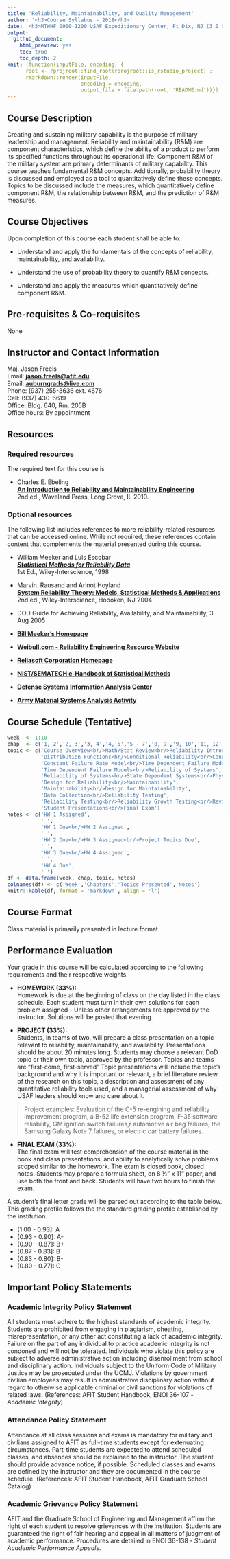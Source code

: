 ```yaml
---
title: 'Reliability, Maintainability, and Quality Management'
author: '<h3>Course Syllabus - 2018</h3>'
date: '<h3>MTWHF 0900-1200 USAF Expeditionary Center, Ft Dix, NJ (3.0 Credit Hours)</h3>'
output: 
  github_document:
    html_preview: yes
    toc: true
    toc_depth: 2
knit: (function(inputFile, encoding) { 
      root <- rprojroot::find_root(rprojroot::is_rstudio_project) ;
      rmarkdown::render(inputFile, 
                        encoding = encoding,  
                        output_file = file.path(root, 'README.md'))})
---
```


## Course Description

Creating and sustaining military capability is the purpose of military leadership and management. Reliability and maintainability (R&M) are component characteristics, which define the ability of a product to perform its specified functions throughout its operational life. Component R&M of the military system are primary determinants of military capability. This course teaches fundamental R&M concepts. Additionally, probability theory is discussed and employed as a tool to quantitatively define these concepts. Topics to be discussed include the measures, which quantitatively define component R&M, the relationship between R&M, and the prediction of R&M measures.  

## Course Objectives

Upon completion of this course each student shall be able to:

-	Understand and apply the fundamentals of the concepts of reliability, maintainability, and availability.

- Understand the use of probability theory to quantify R&M concepts.

- Understand and apply the measures which quantitatively define component R&M.
 
## Pre-requisites & Co-requisites

None

## Instructor and Contact Information

Maj. Jason Freels  
Email: [**jason.freels@afit.edu**](mailto:jason.freels@afit.edu)  
Email: [**auburngrads@live.com**](mailto:auburngrads@live.com)  
Phone: (937) 255-3636 ext. 4676  
Cell:  (937) 430-6619  
Office: Bldg. 640, Rm. 205B  
Office hours: By appointment

## Resources

### Required resources

The required text for this course is

- Charles E. Ebeling  
[**An Introduction to Reliability and Maintainability Engineering**](http://www.waveland.com/browse.php?t=392&pgtitle=An+Introduction+to+Reliability+and+Maintainability+Engineering%3A+Second+Edition+by+Charles+E.+Ebeling)  
2nd ed., Waveland Press, Long Grove, IL 2010.  

### Optional resources

The following list includes references to more reliability-related resources that can be accessed online.  While not required, these references contain content that complements the material presented during this course.

- William Meeker and Luis Escobar  
[***Statistical Methods for Reliability Data***](https://www.amazon.com/Statistical-Methods-Reliability-William-Meeker/dp/0471143286)  
1st Ed., Wiley-Interscience, 1998

- Marvin. Rausand and Arlnot Hoyland  
[**System Reliability Theory: Models, Statistical Methods & Applications**](http://bcs.wiley.com/he-bcs/Books?action=index&itemId=047147133X&bcsId=9457)  
2nd ed., Wiley-Interscience, Hoboken, NJ 2004

- DOD Guide for Achieving Reliability, Availability, and Maintainability, 3 Aug 2005

- [**Bill Meeker's Homepage**](http://www.public.iastate.edu/~wqmeeker/homepage.html)

- [**Weibull.com - Reliability Engineering Resource Website**](http://www.weibull.com/)

- [**Reliasoft Corporation Homepage**](http://www.reliasoft.com/)

- [**NIST/SEMATECH e-Handbook of Statistical Methods**](http://itl.nist.gov/div898/handbook/)

- [**Defense Systems Information Analysis Center**](http://www.theriac.org/)

- [**Army Material Systems Analysis Activity**](http://web.amsaa.army.mil/home.html/)

## Course Schedule (Tentative)

```r
week  <- 1:10
chap  <- c('1, 2','2, 3','3, 4','4, 5','5 - 7','8, 9','9, 10','11, 12','12, 13','N/A')
topic <- c('Course Overview<br/>Math/Stat Review<br/>Reliability Introduction<br/>        Distribution Functions',               #1
           'Distribution Functions<br/>Conditional Reliability<br/>Constant Failure Rate Model',          #2
           'Constant Failure Rate Model<br/>Time Dependent Failure Models',        #3
           'Time Dependent Failure Models<br/>Reliability of Systems',               #4
           'Reliability of Systems<br/>State Dependent Systems<br/>Physical Reliability Models',          #5
           'Design for Reliability<br/>Maintainability',                      #6
           'Maintainability<br/>Design for Maintainability',           #7
           'Data Collection<br/>Reliability Testing',                  #8
           'Reliability Testing<br/>Reliability Growth Testing<br/>Review For Final',                     #9
           'Student Presentations<br/>Final Exam')                           #10
notes <- c('HW 1 Assigned',
           ' ',
           'HW 1 Due<br/>HW 2 Assigned',
           ' ',
           'HW 2 Due<br/>HW 3 Assigned<br/>Project Topics Due',
           ' ',
           'HW 3 Due<br/>HW 4 Assigned',
           ' ',
           'HW 4 Due',
           ' ')
df <- data.frame(week, chap, topic, notes)
colnames(df) <- c('Week','Chapters','Topics Presented','Notes')
knitr::kable(df, format = 'markdown', align = 'l')
```

## Course Format

Class material is primarily presented in lecture format.

## Performance Evaluation

Your grade in this course will be calculated according to the following requirements and their respective weights.

- __HOMEWORK (33%):__  
Homework is due at the beginning of class on the day listed in the class schedule.  Each student must turn in their own solutions for each problem assigned - Unless other arrangements are approved by the instructor.  Solutions will be posted that evening.

- __PROJECT (33%):__  
Students, in teams of two, will prepare a class presentation on a topic relevant to reliability, maintainability, and availability.  Presentations should be about 20 minutes long.  Students may choose a relevant DoD topic or their own topic, approved by the professor.  Topics and teams are "first-come, first-served"  Topic presentations will include the topic's background and why it is important or relevant, a brief literature review of the research on this topic, a description and assessment of any quantitative reliability tools used, and a managerial assessment of why USAF leaders should know and care about it.  

> Project examples: Evaluation of the C-5 re-engining and reliability improvement program, a B-52 life extension program, F-35 software reliability, GM ignition switch failures,r automotive air bag failures, the Samsung Galaxy Note 7 failures, or electric car battery failures.

- __FINAL EXAM (33\%):__  
The final exam will test comprehension of the course material in the book and class presentations, and ability to analytically solve problems scoped similar to the homework.  The exam is closed book, closed notes.  Students may prepare a formula sheet, on 8 ½" x 11" paper, and use both the front and back.  Students will have two hours to finish the exam.

A student's final letter grade will be parsed out according to the table below.  This grading profile follows the the standard grading profile established by the institution. 

- (1.00 - 0.93]: A
- (0.93 - 0.90]: A-
- (0.90 - 0.87]: B+
- (0.87 - 0.83]: B
- (0.83 - 0.80]: B-
- (0.80 - 0.77]: C

## Important Policy Statements

### Academic Integrity Policy Statement

All students must adhere to the highest standards of academic integrity. Students are prohibited from engaging in plagiarism, cheating, misrepresentation, or any other act constituting a lack of academic integrity. Failure on the part of any individual to practice academic integrity is not condoned and will not be tolerated. Individuals who violate this policy are subject to adverse administrative action including disenrollment from school and disciplinary action. Individuals subject to the Uniform Code of Military Justice may be prosecuted under the UCMJ. Violations by government civilian employees may result in administrative disciplinary action without regard to otherwise applicable criminal or civil sanctions for violations of related laws. (References: AFIT Student Handbook, ENOI 36-107 - _Academic Integrity_)

### Attendance Policy Statement

Attendance at all class sessions and exams is mandatory for military and civilians assigned to AFIT as full-time students except for extenuating circumstances. Part-time students are expected to attend scheduled classes, and absences should be explained to the instructor. The student should provide advance notice, if possible. Scheduled classes and exams are defined by the instructor and they are documented in the course schedule. (References: AFIT Student Handbook, AFIT Graduate School Catalog)

### Academic Grievance Policy Statement

AFIT and the Graduate School of Engineering and Management affirm the right of each student to resolve grievances with the Institution. Students are guaranteed the right of fair hearing and appeal in all matters of judgment of academic performance. Procedures are detailed in ENOI 36-138 - _Student Academic Performance Appeals_.

